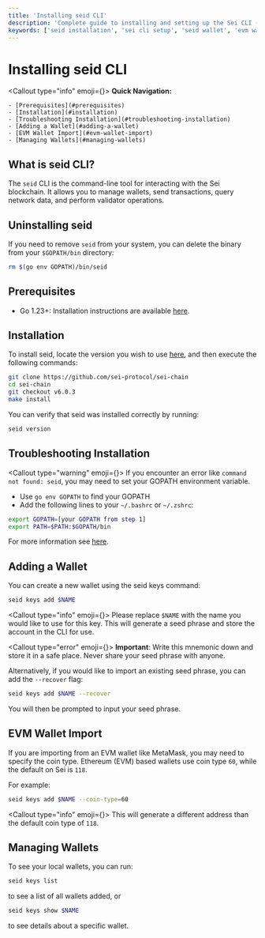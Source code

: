 ```yaml
---
title: 'Installing seid CLI'
description: 'Complete guide to installing and setting up the Sei CLI (seid) tool, including wallet creation, EVM imports, and troubleshooting common installation issues.'
keywords: ['seid installation', 'sei cli setup', 'seid wallet', 'evm wallet import', 'go installation']
---
```



# Installing seid CLI

<Callout type="info" emoji={<IconInfoCircle className="h-5 w-5 mt-1" />}>
  **Quick Navigation:**

    - [Prerequisites](#prerequisites)
    - [Installation](#installation)
    - [Troubleshooting Installation](#troubleshooting-installation)
    - [Adding a Wallet](#adding-a-wallet)
    - [EVM Wallet Import](#evm-wallet-import)
    - [Managing Wallets](#managing-wallets)

</Callout>

## What is seid CLI?

The `seid` CLI is the command-line tool for interacting with the Sei blockchain. It allows you to manage wallets, send transactions, query network data, and perform validator operations.

## Uninstalling seid

If you need to remove `seid` from your system, you can delete the binary from your `$GOPATH/bin` directory:

```bash copy
rm $(go env GOPATH)/bin/seid
```

## Prerequisites

- Go 1.23+: Installation instructions are available [here](https://go.dev/doc/install).

## Installation

To install seid, locate the version you wish to use [here](https://github.com/sei-protocol/sei-chain/releases), and then execute the following commands:

```bash copy
git clone https://github.com/sei-protocol/sei-chain
cd sei-chain
git checkout v6.0.3
make install
```

You can verify that seid was installed correctly by running:

```bash copy
seid version
```

## Troubleshooting Installation

<Callout type="warning" emoji={<IconAlertTriangle className="h-5 w-5 mt-1" />}>
  If you encounter an error like `command not found: seid`, you may need to set your GOPATH environment variable.
</Callout>

- Use `go env GOPATH` to find your GOPATH
- Add the following lines to your `~/.bashrc` or `~/.zshrc`:

```bash copy
export GOPATH=[your GOPATH from step 1]
export PATH=$PATH:$GOPATH/bin
```

For more information see [here](https://pkg.go.dev/cmd/go#hdr-GOPATH_environment_variable).

## Adding a Wallet

You can create a new wallet using the seid keys command:

```bash copy
seid keys add $NAME
```

<Callout type="info" emoji={<IconInfoCircle className="h-5 w-5 mt-1" />}>
  Please replace `$NAME` with the name you would like to use for this key. This will generate a seed phrase and store the account in the CLI for use.
</Callout>

<Callout type="error" emoji={<IconShieldCheck className="h-5 w-5 mt-1" />}>
  **Important**: Write this mnemonic down and store it in a safe place. Never share your seed phrase with anyone.
</Callout>

Alternatively, if you would like to import an existing seed phrase, you can add the `--recover` flag:

```bash copy
seid keys add $NAME --recover
```

You will then be prompted to input your seed phrase.

## EVM Wallet Import

If you are importing from an EVM wallet like MetaMask, you may need to specify the coin type. Ethereum (EVM) based wallets use coin type `60`, while the default on Sei is `118`.

For example:

```bash copy
seid keys add $NAME --coin-type=60
```

<Callout type="info" emoji={<IconInfoCircle className="h-5 w-5 mt-1" />}>
  This will generate a different address than the default coin type of `118`.
</Callout>

## Managing Wallets

To see your local wallets, you can run:

```bash copy
seid keys list
```

to see a list of all wallets added, or

```bash copy
seid keys show $NAME
```

to see details about a specific wallet.
